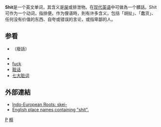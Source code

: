 {{Otheruses}}
{{expand language|1=en|page=Shit|time=2019-08-22T06:48:17+00:00}}
{{unreferenced|time=2010-01-30T15:34:45+00:00}}
'''Shit'''是一个英文单词，其含义是[[屎|屎]]或排泄物。在[[现代英语|现代英语]]中可做為一个髒話。Shit可作为一个动词，指排便。作为俚语時，則有许多含义，包括「胡扯」、「蠢货」、任何没有价值的东西、自夸或错误的言论，或指卑鄙的人。

==参看==
*{{en}}{{link-en|bullshit|Bullshit}}（廢話）
*{{en}}{{link-en|shit happens|shit happens}}
*[[fuck|fuck]]
*[[脏话|脏话]]
*[[七大脏词|七大脏词]]

==外部連結==
{{Wiktionary|shit}}
{{Commons|Feces}}
* [http://www.bartleby.com/61/roots/IE464.html Indo-European Roots: skei-]{{Wayback|url=http://www.bartleby.com/61/roots/IE464.html |date=20090312073917 }}
* [http://keithbriggs.info/shit-names.html English place names containing "shit".]{{Wayback|url=http://keithbriggs.info/shit-names.html |date=20131019111014 }}

[[Category:髒話|P]]
[[Category:糞便|粗]]